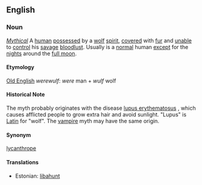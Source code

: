 ==English==

===Noun===
''[[Mythical]]'' A [[human]] [[possessed]] by a [[wolf]] [[spirit]], [[cover]]ed with [[fur]] and [[unable]] to [[control]] his [[savage]] [[bloodlust]].  Usually is a [[normal]] human [[except]] for the [[night]]s around the [[full moon]].

====Etymology====
[[Old English]] ''werewulf'': ''were'' man + ''wulf'' wolf

====Historical Note====
The myth probably originates with the disease [[w:Lupus Erythematosus|lupus erythematosus]] , which causes afflicted people to grow extra hair and avoid sunlight.  "Lupus" is [[Latin]] for "wolf".  The [[vampire]] myth may have the same origin.

====Synonym====
[[lycanthrope]]

====Translations====
*Estonian: [[libahunt]]